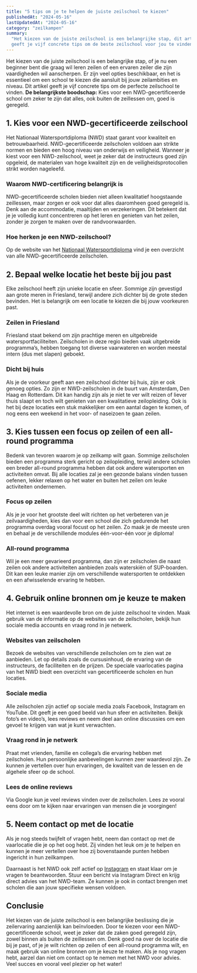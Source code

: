 ```yaml
---
title: "5 tips om je te helpen de juiste zeilschool te kiezen"
publishedAt: "2024-05-16"
lastUpdatedAt: "2024-05-16"
category: "zeilkampen"
summary:
  "Het kiezen van de juiste zeilschool is een belangrijke stap, dit artikel
  geeft je vijf concrete tips om de beste zeilschool voor jou te vinden!"
---
```


Het kiezen van de juiste zeilschool is een belangrijke stap, of je nu een
beginner bent die graag wil leren zeilen of een ervaren zeiler die zijn
vaardigheden wil aanscherpen. Er zijn veel opties beschikbaar, en het is
essentieel om een school te kiezen die aansluit bij jouw zeilambities en niveau.
Dit artikel geeft je vijf concrete tips om de perfecte zeilschool te vinden.
**De belangrijkste boodschap:** Kies voor een NWD-gecertificeerde school om
zeker te zijn dat alles, ook buiten de zeillessen om, goed is geregeld.

## 1. Kies voor een NWD-gecertificeerde zeilschool

Het Nationaal Watersportdiploma (NWD) staat garant voor kwaliteit en
betrouwbaarheid. NWD-gecertificeerde zeilscholen voldoen aan strikte normen en
bieden een hoog niveau van onderwijs en veiligheid. Wanneer je kiest voor een
NWD-zeilschool, weet je zeker dat de instructeurs goed zijn opgeleid, de
materialen van hoge kwaliteit zijn en de veiligheidsprotocollen strikt worden
nageleefd.

### Waarom NWD-certificering belangrijk is

NWD-gecertificeerde scholen bieden niet alleen kwalitatief hoogstaande
zeillessen, maar zorgen er ook voor dat alles daaromheen goed geregeld is. Denk
aan de accommodatie, maaltijden en verzekeringen. Dit betekent dat je je
volledig kunt concentreren op het leren en genieten van het zeilen, zonder je
zorgen te maken over de randvoorwaarden.

### Hoe herken je een NWD-zeilschool?

Op de website van het
[Nationaal Watersportdiploma](http://www.nationaalwatersportdiploma.nl/vaarlocaties)
vind je een overzicht van alle NWD-gecertificeerde zeilscholen.

## 2. Bepaal welke locatie het beste bij jou past

Elke zeilschool heeft zijn unieke locatie en sfeer. Sommige zijn gevestigd aan
grote meren in Friesland, terwijl andere zich dichter bij de grote steden
bevinden. Het is belangrijk om een locatie te kiezen die bij jouw voorkeuren
past.

### Zeilen in Friesland

Friesland staat bekend om zijn prachtige meren en uitgebreide
watersportfaciliteiten. Zeilscholen in deze regio bieden vaak uitgebreide
programma’s, hebben toegang tot diverse vaarwateren en worden meestal intern
(dus met slapen) geboekt.

### Dicht bij huis

Als je de voorkeur geeft aan een zeilschool dichter bij huis, zijn er ook genoeg
opties. Zo zijn er NWD-zeilscholen in de buurt van Amsterdam, Den Haag en
Rotterdam. Dit kan handig zijn als je niet te ver wilt reizen of liever thuis
slaapt en toch wilt genieten van een kwalitatieve zeilopleiding. Ook is het bij
deze locaties een stuk makkelijker om een aantal dagen te komen, of nog eens een
weekend in het voor- of naseizoen te gaan zeilen.

## 3. Kies tussen een focus op zeilen of een all-round programma

Bedenk van tevoren waarom je op zeilkamp wilt gaan. Sommige zeilscholen bieden
een programma sterk gericht op zeilopleiding, terwijl andere scholen een breder
all-round programma hebben dat ook andere watersporten en activiteiten omvat.
Bij alle locaties zal je een gezonde balans vinden tussen oefenen, lekker
relaxen op het water en buiten het zeilen om leuke activiteiten ondernemen.

### Focus op zeilen

Als je je voor het grootste deel wilt richten op het verbeteren van je
zeilvaardigheden, kies dan voor een school die zich gedurende het programma
overdag vooral focust op het zeilen. Zo maak je de meeste uren en behaal je de
verschillende modules één-voor-één voor je diploma!

### All-round programma

Wil je een meer gevarieerd programma, dan zijn er zeilscholen die naast zeilen
ook andere activiteiten aanbieden zoals waterskiën of SUP-boarden. Dit kan een
leuke manier zijn om verschillende watersporten te ontdekken en een afwisselende
ervaring te hebben.

## 4. Gebruik online bronnen om je keuze te maken

Het internet is een waardevolle bron om de juiste zeilschool te vinden. Maak
gebruik van de informatie op de websites van de zeilscholen, bekijk hun sociale
media accounts en vraag rond in je netwerk.

### Websites van zeilscholen

Bezoek de websites van verschillende zeilscholen om te zien wat ze aanbieden.
Let op details zoals de cursusinhoud, de ervaring van de instructeurs, de
faciliteiten en de prijzen. De speciale vaarlocaties pagina van het NWD biedt
een overzicht van gecertificeerde scholen en hun locaties.

### Sociale media

Alle zeilscholen zijn actief op sociale media zoals Facebook, Instagram en
YouTube. Dit geeft je een goed beeld van hun sfeer en activiteiten. Bekijk
foto’s en video’s, lees reviews en neem deel aan online discussies om een gevoel
te krijgen van wat je kunt verwachten.

### Vraag rond in je netwerk

Praat met vrienden, familie en collega’s die ervaring hebben met zeilscholen.
Hun persoonlijke aanbevelingen kunnen zeer waardevol zijn. Ze kunnen je
vertellen over hun ervaringen, de kwaliteit van de lessen en de algehele sfeer
op de school.

### Lees de online reviews

Via Google kun je veel reviews vinden over de zeilscholen. Lees ze vooral eens
door om te kijken naar ervaringen van mensen die je voorgingen!

## 5. Neem contact op met de locatie

Als je nog steeds twijfelt of vragen hebt, neem dan contact op met de
vaarlocatie die je op het oog hebt. Zij vinden het leuk om je te helpen en
kunnen je meer vertellen over hoe zij bovenstaande punten hebben ingericht in
hun zeilkampen.

Daarnaast is het NWD ook zelf actief op
[Instagram](https://www.instagram.com/nationaalwatersportdiploma) en staat klaar
om je vragen te beantwoorden. Stuur een bericht via Instagram Direct en krijg
direct advies van het NWD-team. Ze kunnen je ook in contact brengen met scholen
die aan jouw specifieke wensen voldoen.

## Conclusie

Het kiezen van de juiste zeilschool is een belangrijke beslissing die je
zeilervaring aanzienlijk kan beïnvloeden. Door te kiezen voor een
NWD-gecertificeerde school, weet je zeker dat de zaken goed geregeld zijn, zowel
binnen als buiten de zeillessen om. Denk goed na over de locatie die bij je
past, of je je wilt richten op zeilen of een all-round programma wilt, en maak
gebruik van online bronnen om je keuze te maken. Als je nog vragen hebt, aarzel
dan niet om contact op te nemen met het NWD voor advies. Veel succes en vooral
veel plezier op het water!
